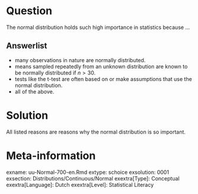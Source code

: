 Question
========
  
The normal distribution holds such high importance in statistics because …
  
Answerlist
----------

* many observations in nature are normally distributed.
* means sampled repeatedly from an unknown distribution are known to be normally distributed if $n>30$.
* tests like the t-test are often based on or make assumptions that use the normal distribution.
* all of the above.


Solution
========
  
All listed reasons are reasons why the normal distribution is so important. 

Meta-information
================
exname: uu-Normal-700-en.Rmd
extype: schoice
exsolution: 0001
exsection: Distributions/Continuous/Normal
exextra[Type]: Conceptual
exextra[Language]: Dutch
exextra[Level]: Statistical Literacy
